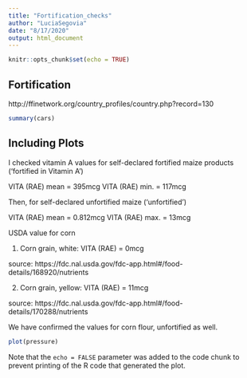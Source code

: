 ```yaml
---
title: "Fortification_checks"
author: "LuciaSegovia"
date: "8/17/2020"
output: html_document
---
```


```r
knitr::opts_chunk$set(echo = TRUE)
```

## Fortification

http://ffinetwork.org/country_profiles/country.php?record=130



```r
summary(cars)
```

## Including Plots

I checked vitamin A values for self-declared fortified maize products (‘fortified in Vitamin A’) 

VITA (RAE) mean = 395mcg 
VITA (RAE) min. = 117mcg 

Then, for self-declared unfortified maize (‘unfortified’)

VITA (RAE) mean = 0.812mcg 
VITA (RAE) max. = 13mcg 


USDA value for corn 

1) Corn grain, white: VITA (RAE) = 0mcg

source: https://fdc.nal.usda.gov/fdc-app.html#/food-details/168920/nutrients


2) Corn grain, yellow:  VITA (RAE) = 11mcg 

source: https://fdc.nal.usda.gov/fdc-app.html#/food-details/170288/nutrients

We have confirmed the values for corn flour, unfortified as well. 


```r
plot(pressure)
```

Note that the `echo = FALSE` parameter was added to the code chunk to prevent printing of the R code that generated the plot.
